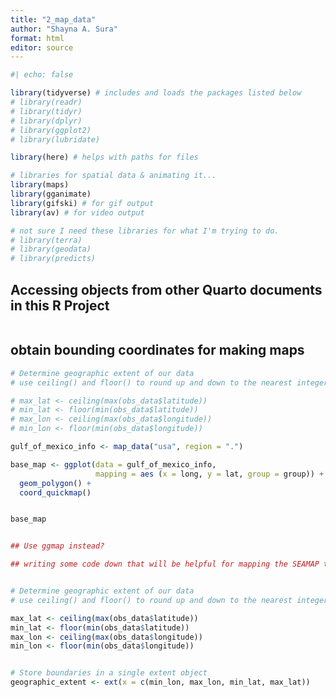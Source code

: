 ```yaml
---
title: "2_map_data"
author: "Shayna A. Sura"
format: html
editor: source
---
```




```r
#| echo: false

library(tidyverse) # includes and loads the packages listed below
# library(readr)
# library(tidyr)
# library(dplyr)
# library(ggplot2)
# library(lubridate)

library(here) # helps with paths for files

# libraries for spatial data & animating it...
library(maps)
library(gganimate)
library(gifski) # for gif output
library(av) # for video output

# not sure I need these libraries for what I'm trying to do.
# library(terra)
# library(geodata)
# library(predicts)

```


## Accessing objects from other Quarto documents in this R Project

```r



```


## obtain bounding coordinates for making maps

```r

# Determine geographic extent of our data
# use ceiling() and floor() to round up and down to the nearest integer

# max_lat <- ceiling(max(obs_data$latitude))
# min_lat <- floor(min(obs_data$latitude))
# max_lon <- ceiling(max(obs_data$longitude))
# min_lon <- floor(min(obs_data$longitude))

```



```r


gulf_of_mexico_info <- map_data("usa", region = ".")

base_map <- ggplot(data = gulf_of_mexico_info,
                   mapping = aes (x = long, y = lat, group = group)) +
  geom_polygon() +
  coord_quickmap() 


base_map


## Use ggmap instead?


```



```r


## writing some code down that will be helpful for mapping the SEAMAP trawl data


# Determine geographic extent of our data
# use ceiling() and floor() to round up and down to the nearest integer

max_lat <- ceiling(max(obs_data$latitude))
min_lat <- floor(min(obs_data$latitude))
max_lon <- ceiling(max(obs_data$longitude))
min_lon <- floor(min(obs_data$longitude))


# Store boundaries in a single extent object
geographic_extent <- ext(x = c(min_lon, max_lon, min_lat, max_lat))


```



